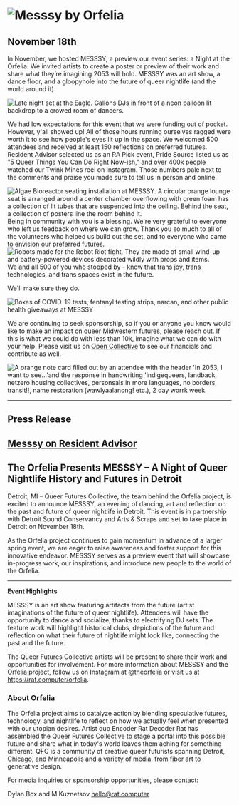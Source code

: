 

<div className="text-callout">
<h1>
  <img src={messsyLogo} alt="Messsy by Orfelia" />
</h1>
<h2>November 18th</h2>

In November, we hosted MESSSY, a preview our event series: a Night at the Orfelia. We invited artists to create a poster or preview of their work and share what they’re imagining 2053 will hold. MESSSY was an art show, a dance floor, and a gloopyhole into the future of queer nightlife (and the world around it).
</div>
<aside className="image-aside left">
  <img
    src={messsyEagle}
    alt="Late night set at the Eagle. Gallons DJs in front of a neon balloon lit backdrop to a crowed room of dancers."
  />
</aside>

<div className="text-callout">

We had low expectations for this event that we were funding out of pocket. However, y'all showed up! All of those hours running ourselves ragged were worth it to see how people's eyes lit up in the space. We welcomed 500 attendees and received at least 150 reflections on preferred futures. Resident Advisor selected us as an RA Pick event, Pride Source listed us as "5 Queer Things You Can Do Right Now-ish," and over 400k people watched our Twink Mines reel on Instagram. Those numbers pale next to the comments and praise you made sure to tell us in person and online.

</div>
  <aside className="image-aside right">
    <img
      src={messsyBioreactor}
      alt="Algae Bioreactor seating installation at MESSSY. A circular orange lounge seat is arranged around a center chamber overflowing with green foam has a collection of lit tubes that are suspended into the ceiling. Behind the seat, a collection of posters line the room behind it."
    />
  </aside>

<div className="text-callout">
Being in community with you is a blessing. We're very grateful to everyone who left us feedback on where we can grow. Thank you so much to all of the volunteers who helped us build out the set, and to everyone who came to envision our preferred futures. 
</div>

  <aside className="image-aside left">
    <img
      src={messsyRobotFight}
      alt="Robots made for the Robot Riot fight. They are made of small wind-up and battery-powered devices decorated wildly with props and items."
    />
  </aside>

<div className="text-callout">
We and all 500 of you who stopped by - know that trans joy, trans technologies, and trans spaces exist in the future. 

We'll make sure they do.
</div>

<aside className="image-aside right">
  <img
    src={messsyMutualAid}
    alt="Boxes of COVID-19 tests, fentanyl testing strips, narcan, and other public health giveaways at MESSSY"
  />
</aside>

<div className="text-callout">

We are continuing to seek sponsorship, so if you or anyone you know would like to make an impact on queer Midwestern futures, please reach out. If this is what we could do with less than 10k, imagine what we can do with your help. Please visit us on [Open Collective](https://opencollective.com/queer-futures-collective) to see our financials and contribute as well.

</div>

<aside className="image-aside left">
  <img
    src={messsyYearning}
    alt="A orange note card filled out by an attendee with the header 'In 2053, I want to see...'and the response in handwriting 'indigequeers, landback, netzero housing collectives, personsals in more languages, no borders, transit!!, name restoration (wawlyaalanong! etc.), 2 day worrk week."
  />
</aside>


<div className="container">

---

## Press Release

## [Messsy on Resident Advisor](https://ra.co/events/1781520)

## The Orfelia Presents MESSSY – A Night of Queer Nightlife History and Futures in Detroit

Detroit, MI – Queer Futures Collective, the team behind the Orfelia project, is excited to announce MESSSY, an evening of dancing, art and reflection on the past and future of queer nightlife in Detroit. This event is in partnership with Detroit Sound Conservancy and Arts & Scraps and set to take place in Detroit on November 18th.

As the Orfelia project continues to gain momentum in advance of a larger spring event, we are eager to raise awareness and foster support for this innovative endeavor. MESSSY serves as a preview event that will showcase in-progress work, our inspirations, and introduce new people to the world of the Orfelia.

---

**Event Highlights**

MESSSY is an art show featuring artifacts from the future (artist imaginations of the future of queer nightlife). Attendees will have the opportunity to dance and socialize, thanks to electrifying DJ sets. The feature work will highlight historical clubs, depictions of the future and reflection on what their future of nightlife might look like, connecting the past and the future.

The Queer Futures Collective artists will be present to share their work and opportunities for involvement. For more information about MESSSY and the Orfelia project, follow us on Instagram at [@theorfelia](https://www.instagram.com/theorfelia/) or visit us at https://rat.computer/orfelia.

### About Orfelia

The Orfelia project aims to catalyze action by blending speculative futures, technology, and nightlife to reflect on how we actually feel when presented with our utopian desires.
Artist duo Encoder Rat Decoder Rat has assembled the Queer Futures Collective to stage a portal into this possible future and share what in today's world leaves them aching for something different. QFC is a community of creative queer futurists spanning Detroit, Chicago, and Minneapolis and a variety of media, from fiber art to generative design.

For media inquiries or sponsorship opportunities, please contact:

Dylan Box and M Kuznetsov
hello@rat.computer

</div>